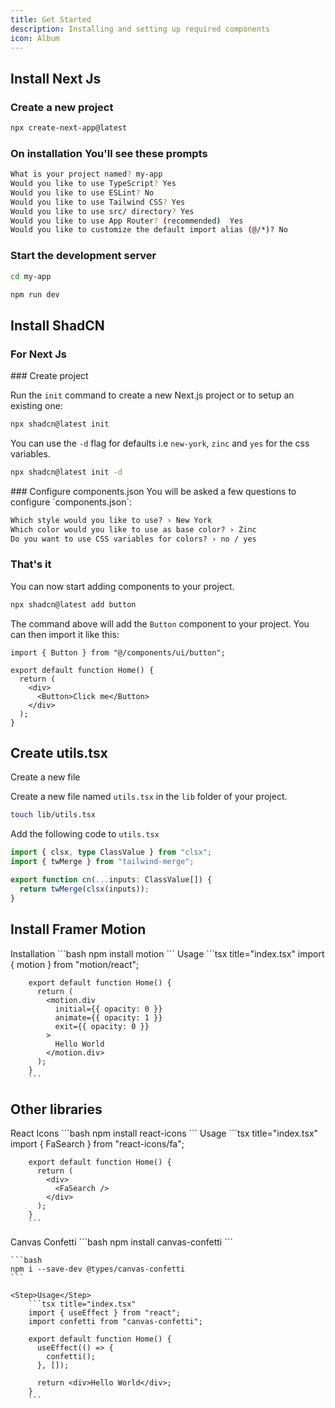 ```yaml
---
title: Get Started
description: Installing and setting up required components
icon: Album
---
```



## Install Next Js

### Create a new project

```bash
npx create-next-app@latest
```

### On installation You'll see these prompts

```bash
What is your project named? my-app
Would you like to use TypeScript? Yes
Would you like to use ESLint? No
Would you like to use Tailwind CSS? Yes
Would you like to use src/ directory? Yes
Would you like to use App Router? (recommended)  Yes
Would you like to customize the default import alias (@/*)? No
```

### Start the development server

```bash
cd my-app
```

```bash
npm run dev
```

## Install ShadCN

### For Next Js

<Steps>

<Step>
### Create project

Run the `init` command to create a new Next.js project or to setup an existing one:

```bash
npx shadcn@latest init
```

<Callout className="mt-4">

You can use the `-d` flag for defaults i.e `new-york`, `zinc` and `yes` for the css variables.

```bash
npx shadcn@latest init -d
```

</Callout>
</Step>

<Step>
### Configure components.json

</Step>
You will be asked a few questions to configure `components.json`:

```txt showLineNumbers
Which style would you like to use? › New York
Which color would you like to use as base color? › Zinc
Do you want to use CSS variables for colors? › no / yes
```

<Step>

### That's it

</Step>

You can now start adding components to your project.

```bash
npx shadcn@latest add button
```

The command above will add the `Button` component to your project. You can then import it like this:

```tsx title="index.tsx"
import { Button } from "@/components/ui/button";

export default function Home() {
  return (
    <div>
      <Button>Click me</Button>
    </div>
  );
}
```

</Steps>

## Create utils.tsx

<Steps>
<Step>Create a new file</Step>

Create a new file named `utils.tsx` in the `lib` folder of your project.

```bash
touch lib/utils.tsx
```
  
<Step>Add the following code to `utils.tsx`</Step>

```typescript
import { clsx, type ClassValue } from "clsx";
import { twMerge } from "tailwind-merge";

export function cn(...inputs: ClassValue[]) {
  return twMerge(clsx(inputs));
}
```

</Steps>

## Install Framer Motion

<Steps>
  <Step>Installation</Step>
    ```bash
    npm install motion
    ```
    <Step>Usage</Step>
        ```tsx title="index.tsx"
        import { motion } from "motion/react";

        export default function Home() {
          return (
            <motion.div
              initial={{ opacity: 0 }}
              animate={{ opacity: 1 }}
              exit={{ opacity: 0 }}
            >
              Hello World
            </motion.div>
          );
        }
        ```

</Steps>

## Other libraries

<Steps>
  <Step>React Icons</Step>
    ```bash
    npm install react-icons
    ```
    <Step>Usage</Step>
        ```tsx title="index.tsx"
        import { FaSearch } from "react-icons/fa";

        export default function Home() {
          return (
            <div>
              <FaSearch />
            </div>
          );
        }
        ```

</Steps>

<Steps>
  <Step>Canvas Confetti</Step>
    ```bash
    npm install canvas-confetti
    ```

    ```bash
    npm i --save-dev @types/canvas-confetti
    ```

    <Step>Usage</Step>
        ```tsx title="index.tsx"
        import { useEffect } from "react";
        import confetti from "canvas-confetti";

        export default function Home() {
          useEffect(() => {
            confetti();
          }, []);

          return <div>Hello World</div>;
        }
        ```

</Steps>
